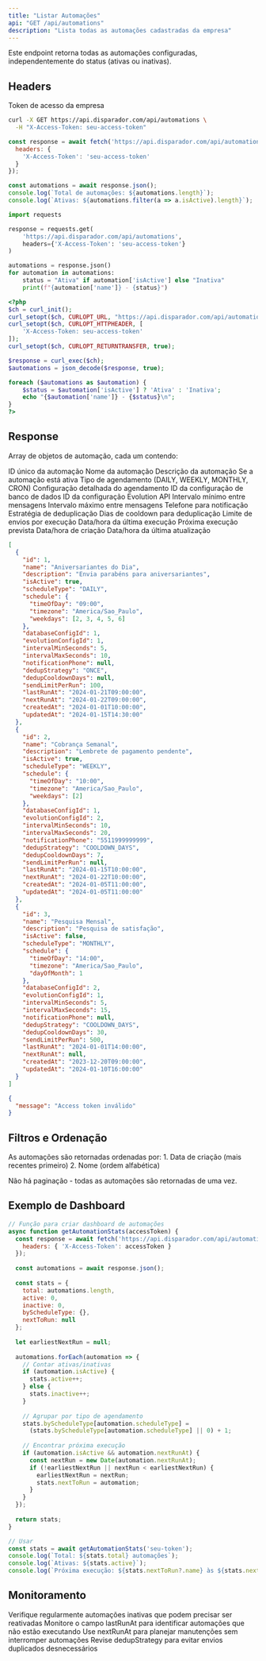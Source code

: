 ```yaml
---
title: "Listar Automações"
api: "GET /api/automations"
description: "Lista todas as automações cadastradas da empresa"
---
```


<Tip>
Este endpoint retorna todas as automações configuradas, independentemente do status (ativas ou inativas).
</Tip>

## Headers

<ParamField header="X-Access-Token" type="string" required>
  Token de acesso da empresa
</ParamField>

<RequestExample>

```bash cURL
curl -X GET https://api.disparador.com/api/automations \
  -H "X-Access-Token: seu-access-token"
```

```javascript JavaScript
const response = await fetch('https://api.disparador.com/api/automations', {
  headers: {
    'X-Access-Token': 'seu-access-token'
  }
});

const automations = await response.json();
console.log(`Total de automações: ${automations.length}`);
console.log(`Ativas: ${automations.filter(a => a.isActive).length}`);
```

```python Python
import requests

response = requests.get(
    'https://api.disparador.com/api/automations',
    headers={'X-Access-Token': 'seu-access-token'}
)

automations = response.json()
for automation in automations:
    status = "Ativa" if automation['isActive'] else "Inativa"
    print(f"{automation['name']} - {status}")
```

```php PHP
<?php
$ch = curl_init();
curl_setopt($ch, CURLOPT_URL, "https://api.disparador.com/api/automations");
curl_setopt($ch, CURLOPT_HTTPHEADER, [
    'X-Access-Token: seu-access-token'
]);
curl_setopt($ch, CURLOPT_RETURNTRANSFER, true);

$response = curl_exec($ch);
$automations = json_decode($response, true);

foreach ($automations as $automation) {
    $status = $automation['isActive'] ? 'Ativa' : 'Inativa';
    echo "{$automation['name']} - {$status}\n";
}
?>
```

</RequestExample>

## Response

Array de objetos de automação, cada um contendo:

<ResponseField name="id" type="number">
  ID único da automação
</ResponseField>

<ResponseField name="name" type="string">
  Nome da automação
</ResponseField>

<ResponseField name="description" type="string">
  Descrição da automação
</ResponseField>

<ResponseField name="isActive" type="boolean">
  Se a automação está ativa
</ResponseField>

<ResponseField name="scheduleType" type="string">
  Tipo de agendamento (DAILY, WEEKLY, MONTHLY, CRON)
</ResponseField>

<ResponseField name="schedule" type="object">
  Configuração detalhada do agendamento
</ResponseField>

<ResponseField name="databaseConfigId" type="number">
  ID da configuração de banco de dados
</ResponseField>

<ResponseField name="evolutionConfigId" type="number">
  ID da configuração Evolution API
</ResponseField>

<ResponseField name="intervalMinSeconds" type="number">
  Intervalo mínimo entre mensagens
</ResponseField>

<ResponseField name="intervalMaxSeconds" type="number">
  Intervalo máximo entre mensagens
</ResponseField>

<ResponseField name="notificationPhone" type="string">
  Telefone para notificação
</ResponseField>

<ResponseField name="dedupStrategy" type="string">
  Estratégia de deduplicação
</ResponseField>

<ResponseField name="dedupCooldownDays" type="number">
  Dias de cooldown para deduplicação
</ResponseField>

<ResponseField name="sendLimitPerRun" type="number">
  Limite de envios por execução
</ResponseField>

<ResponseField name="lastRunAt" type="string">
  Data/hora da última execução
</ResponseField>

<ResponseField name="nextRunAt" type="string">
  Próxima execução prevista
</ResponseField>

<ResponseField name="createdAt" type="string">
  Data/hora de criação
</ResponseField>

<ResponseField name="updatedAt" type="string">
  Data/hora da última atualização
</ResponseField>

<ResponseExample>

```json 200 - Sucesso
[
  {
    "id": 1,
    "name": "Aniversariantes do Dia",
    "description": "Envia parabéns para aniversariantes",
    "isActive": true,
    "scheduleType": "DAILY",
    "schedule": {
      "timeOfDay": "09:00",
      "timezone": "America/Sao_Paulo",
      "weekdays": [2, 3, 4, 5, 6]
    },
    "databaseConfigId": 1,
    "evolutionConfigId": 1,
    "intervalMinSeconds": 5,
    "intervalMaxSeconds": 10,
    "notificationPhone": null,
    "dedupStrategy": "ONCE",
    "dedupCooldownDays": null,
    "sendLimitPerRun": 100,
    "lastRunAt": "2024-01-21T09:00:00",
    "nextRunAt": "2024-01-22T09:00:00",
    "createdAt": "2024-01-01T10:00:00",
    "updatedAt": "2024-01-15T14:30:00"
  },
  {
    "id": 2,
    "name": "Cobrança Semanal",
    "description": "Lembrete de pagamento pendente",
    "isActive": true,
    "scheduleType": "WEEKLY",
    "schedule": {
      "timeOfDay": "10:00",
      "timezone": "America/Sao_Paulo",
      "weekdays": [2]
    },
    "databaseConfigId": 1,
    "evolutionConfigId": 2,
    "intervalMinSeconds": 10,
    "intervalMaxSeconds": 20,
    "notificationPhone": "5511999999999",
    "dedupStrategy": "COOLDOWN_DAYS",
    "dedupCooldownDays": 7,
    "sendLimitPerRun": null,
    "lastRunAt": "2024-01-15T10:00:00",
    "nextRunAt": "2024-01-22T10:00:00",
    "createdAt": "2024-01-05T11:00:00",
    "updatedAt": "2024-01-05T11:00:00"
  },
  {
    "id": 3,
    "name": "Pesquisa Mensal",
    "description": "Pesquisa de satisfação",
    "isActive": false,
    "scheduleType": "MONTHLY",
    "schedule": {
      "timeOfDay": "14:00",
      "timezone": "America/Sao_Paulo",
      "dayOfMonth": 1
    },
    "databaseConfigId": 2,
    "evolutionConfigId": 1,
    "intervalMinSeconds": 5,
    "intervalMaxSeconds": 15,
    "notificationPhone": null,
    "dedupStrategy": "COOLDOWN_DAYS",
    "dedupCooldownDays": 30,
    "sendLimitPerRun": 500,
    "lastRunAt": "2024-01-01T14:00:00",
    "nextRunAt": null,
    "createdAt": "2023-12-20T09:00:00",
    "updatedAt": "2024-01-10T16:00:00"
  }
]
```

```json 401 - Token Inválido
{
  "message": "Access token inválido"
}
```

</ResponseExample>

## Filtros e Ordenação

<Note>
As automações são retornadas ordenadas por:
1. Data de criação (mais recentes primeiro)
2. Nome (ordem alfabética)

Não há paginação - todas as automações são retornadas de uma vez.
</Note>

## Exemplo de Dashboard

```javascript
// Função para criar dashboard de automações
async function getAutomationStats(accessToken) {
  const response = await fetch('https://api.disparador.com/api/automations', {
    headers: { 'X-Access-Token': accessToken }
  });
  
  const automations = await response.json();
  
  const stats = {
    total: automations.length,
    active: 0,
    inactive: 0,
    byScheduleType: {},
    nextToRun: null
  };
  
  let earliestNextRun = null;
  
  automations.forEach(automation => {
    // Contar ativas/inativas
    if (automation.isActive) {
      stats.active++;
    } else {
      stats.inactive++;
    }
    
    // Agrupar por tipo de agendamento
    stats.byScheduleType[automation.scheduleType] = 
      (stats.byScheduleType[automation.scheduleType] || 0) + 1;
    
    // Encontrar próxima execução
    if (automation.isActive && automation.nextRunAt) {
      const nextRun = new Date(automation.nextRunAt);
      if (!earliestNextRun || nextRun < earliestNextRun) {
        earliestNextRun = nextRun;
        stats.nextToRun = automation;
      }
    }
  });
  
  return stats;
}

// Usar
const stats = await getAutomationStats('seu-token');
console.log(`Total: ${stats.total} automações`);
console.log(`Ativas: ${stats.active}`);
console.log(`Próxima execução: ${stats.nextToRun?.name} às ${stats.nextToRun?.nextRunAt}`);
```

## Monitoramento

<CardGroup cols={2}>
  <Card title="Automações Inativas" icon="pause" color="#ef4444">
    Verifique regularmente automações inativas que podem precisar ser reativadas
  </Card>
  <Card title="Última Execução" icon="clock" color="#3b82f6">
    Monitore o campo lastRunAt para identificar automações que não estão executando
  </Card>
  <Card title="Próximas Execuções" icon="calendar" color="#16a34a">
    Use nextRunAt para planejar manutenções sem interromper automações
  </Card>
  <Card title="Estratégias de Dedup" icon="filter" color="#8b5cf6">
    Revise dedupStrategy para evitar envios duplicados desnecessários
  </Card>
</CardGroup>


